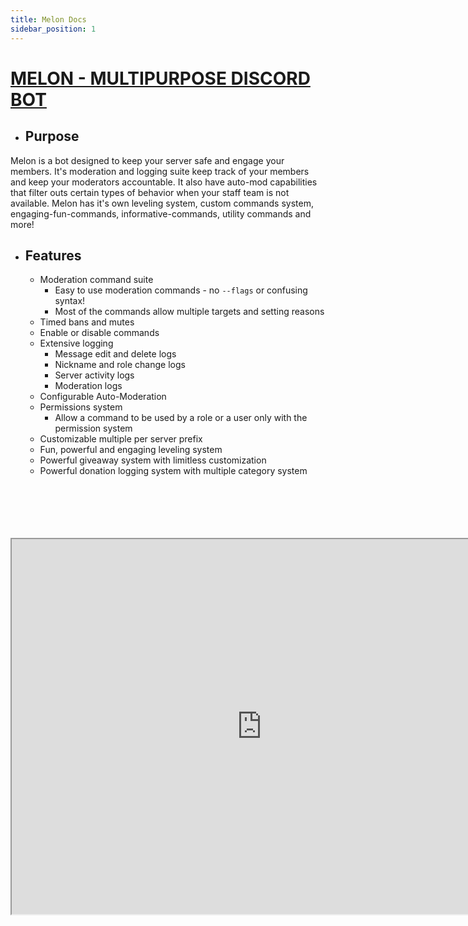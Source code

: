 ```yaml
---
title: Melon Docs
sidebar_position: 1
---
```


# <u> MELON - MULTIPURPOSE DISCORD BOT </u>

* ## <b> Purpose </b>

Melon is a bot designed to keep your server safe and engage your members. It's moderation and logging suite keep track of your members and keep your moderators accountable. It also have auto-mod capabilities that filter outs certain types of behavior when your staff team is not available. Melon has it's own leveling system, custom commands system, engaging-fun-commands, informative-commands, utility commands and more!

* ## <b> Features </b>

  * Moderation command suite
    * Easy to use moderation commands - no `--flags` or confusing syntax!
    * Most of the commands allow multiple targets and setting reasons
  * Timed bans and mutes
  * Enable or disable commands
  * Extensive logging
    * Message edit and delete logs
    * Nickname and role change logs
    * Server activity logs
    * Moderation logs
  * Configurable Auto-Moderation
  * Permissions system
    * Allow a command to be used by a role or a user only with the permission system
  * Customizable multiple per server prefix
  * Fun, powerful and engaging leveling system
  * Powerful giveaway system with limitless customization
  * Powerful donation logging system with multiple category system
<br /> <br /> <br /> <br /> <br /> <br />
<center> <iframe src="https://e.widgetbot.io/channels/926230917641560114/954638726275932170" height="600" width="800" ></iframe> </center>
